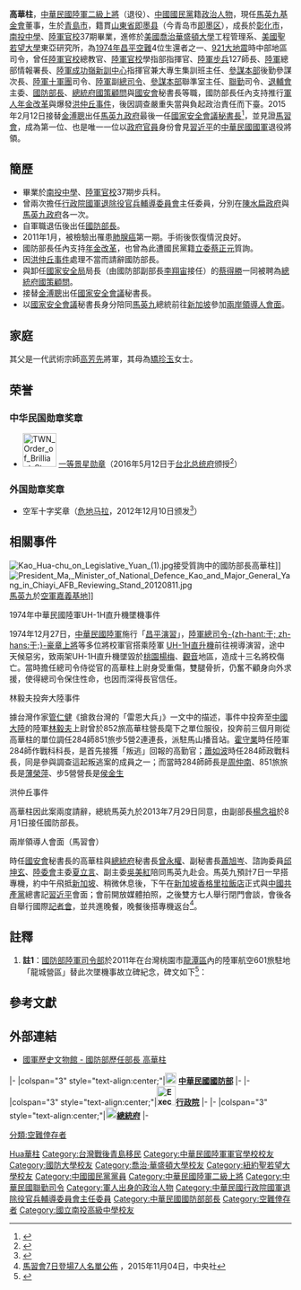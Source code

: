 {{Infobox_officeholder
| name = 高華柱
| image = Kao Hua-chu.jpg
| caption = 
| office = {{ROC}}第18任[[國家安全會議_(中華民國)|國家安全會議]][[秘書長|秘書長]]
| term_start = 2015年2月12日
| term_end = 2016年5月19日
| president = [[馬英九|馬英九]]
| predecessor = [[金溥聰|金溥聰]]
| successor = [[吳釗燮|吳釗燮]]
| office1 = {{ROC}}第28任[[中華民國國防部部長|國防部]]部長
| term_start1 = 2009年9月11日
| term_end1 = 2013年7月31日
| president1 = [[馬英九|馬英九]]
| premierroc1 = [[吳敦義|吳敦義]]<br>[[陳冲_(臺灣)|陳冲]]<br>[[江宜樺|江宜樺]]
| predecessor1 = [[陳肇敏|陳肇敏]]
| successor1 = [[楊念祖_(台灣政治人物)|楊念祖]]
| office2 = {{flagicon image|ROC Veterans Affairs Council Emblem.svg}} 第12、14任[[行政院國軍退除役官兵輔導委員會|行政院國軍退除役官兵輔導委員會]]主任委員
| president2 = [[馬英九|馬英九]]
| term_start2 = 2008年5月20日
| term_end2 = 2009年9月10日 
| premierroc2 = [[劉兆玄|劉兆玄]]
| predecessor2 = [[胡鎮埔|胡鎮埔]]
| successor2 = [[曾金陵|曾金陵]]
| term_start3 = 2004年5月20日
| term_end3 =  2007年2月9日<ref>[https://epaper.vac.gov.tw/zh-tw/C/82%7C1/3264/1/Publish.htm 輔導會二月九日上午九時舉行卸新任主任委員交接典禮]</ref>
| president3 = [[陳水扁|陳水扁]]
| premierroc3 = [[游錫堃|游錫堃]]<br>[[謝長廷|謝長廷]]<br>[[蘇貞昌|蘇貞昌]]
| predecessor3 = [[鄧祖琳|鄧祖琳]]
| successor3 = [[胡鎮埔|胡鎮埔]]
| office4 = {{flagicon image|ROC Commanding General of Combined Service Force Flag.svg}} 第2任[[聯勤|聯勤]]司令
| president4 = [[陳水扁|陳水扁]]
| term_start4 = 2003年2月1日
| term_end4 =  2004年5月19日
| predecessor4 = [[謝建東|謝建東]]
| successor4 = [[戴伯特|戴伯特]]
| office5 = {{flagicon image|ROC Ministry of National Defense Flag.svg}} [[國防部參謀本部|國防部參謀本部]]聯合作戰訓練暨準則發展室主任
| president5 = [[陳水扁|陳水扁]]
| minister5 = [[湯曜明|湯曜明]]
| term_start5 = 2003年1月1日
| term_end5 = 2003年1月31日
| successor5 = [[王詣典|王詣典]]
| predecessor5 = [[史銳|史銳]]（[[中華民國空軍|空軍]]）
| office6 = {{flagicon image|Flag of the Republic of China Army.svg}} [[中華民國陸軍|陸軍]]副總司令
| president6 = [[陳水扁|陳水扁]]
| chief6 = [[陳鎮湘|陳鎮湘]]<br>[[霍守業|霍守業]]
| term_start6 = 2000年8月1日
| term_end6 = 2002年12月31日
| successor6 = [[宋川強|宋川強]]
| predecessor6 = [[陳金生|陳金生]]
| office7 = {{flagicon image|Flag of the Republic of China Army.svg}} 第14任[[陸軍十軍團|陸軍十軍團]]司令
| president7 = [[李登輝|李登輝]]<br>[[陳水扁|陳水扁]]
| term_start7 = 1999年3月1日
| term_end7 = 2000年7月31日
| predecessor7 = [[謝建東|謝建東]]
| successor7 = [[賈輔義|賈輔義]]
| 國籍     = {{ROC}}
| birth_date = {{birth date and age|1946|10|2}}
| birth_place = {{ROC}}[[青島市_(中華民國)|青島市]]
| death_date =
| death_place =
| Native place = [[山東省_(中華民國)|山東]][[即墨|即墨]]
| spouse = 
| parents = [[高芳先|高芳先]]（父）<br>[[高矯珍玉|高矯珍玉]]（母）
| party = {{Kmt}}
| profession = [[軍人|軍人]]
| religion =
| signature = 
| footnotes = 
| allegiance = {{ROC}}
| branch = {{ROCA}}
| rank = [[File:Taiwan-army-OF-9a.svg|17px]] [[二級上將|二級上將]]
| serviceyears = 1968年－2004年
| awards = 
| educate =
* [[國立南投高級中學|南投中學]]
* [[陸軍官校|陸軍官校]]正37期步兵科
* 陸軍步兵學校高級班179期(59年班)
* [[三軍大學|三軍大學]]陸軍指參學院63年班
* 三軍大學戰爭學院正71年班
* [[美國|美國]][[喬治華盛頓大學|喬治華盛頓大學]]工程管理系進修
* [[美國|美國]][[紐約|紐約]][[聖若望大學|聖若望大學]]東亞研究所進修
| past =
* 陸軍步兵第二六師第六營上尉連長<br>{{Color|blue|(1971年4月～1972年9月)}}
* 陸軍步兵第二八四師第八五二旅第五營中校營長<br>{{Color|blue|(1978年3月～1979年12月)}}
* 陸軍步兵第二二六師第六七八旅上校旅長<br>{{Color|blue|(1985年8月～1987年1月)}}
* 陸軍軍官學校軍訓部總教官兼學員生指揮部上校指揮官<br>{{Color|blue|(1987年9月～1990年1月)}}
* 陸軍軍官學校少將教育長<br>{{Color|blue|(1990年1月～1990年7月)}}
* 陸軍步兵第一二七師少將師長<br>{{Color|blue|(1990年7月～1992年6月)}}
* [[陸軍十軍團|陸軍第十軍團]]少將參謀長<br>{{Color|blue|(1992年6月～1993年4月)}}
* [[陸軍總司令部|陸軍總司令部]]情報署少將署長<br>{{Color|blue|(1993年4月～1994年7月)}}
* 陸軍第十軍團中將副司令<br>{{Color|blue|(1994年8月～1995年12月)}}
* 陸軍金門防衛司令部中將副司令<br>{{Color|blue|(1996年1月～1996年7月)}}
* 陸軍[[成功嶺|成功嶺]]訓練中心中將指揮官<br>{{Color|blue|(1996年8月～1998年1月)}}
* 國防部參謀本部後勤參謀次長室中將次長<br>{{Color|blue|(1998年1月～1999年3月)}}
* 陸軍第十軍團中將司令<br>{{Color|blue|(1999年3月～2000年8月)}}
* [[陸軍總司令部|陸軍總司令部]]中將副總司令<br>{{Color|blue|(2000年8月～2002年12月)}}
* 國防部[[國防部參謀本部|參謀本部]]聯合作戰訓練暨準則發展室中將主任<br>{{Color|blue|(2003年1月1日～2003年1月31日)}}
* [[聯合後勤司令部|聯合後勤司令部]]上將司令<br>{{Color|blue|(2003年2月1日～2004年5月19日)}}
* [[行政院國軍退除役官兵輔導委員會|行政院國軍退除役官兵輔導委員會]]主任委員<br>{{Color|blue|(2004年5月20日～2007年1月31日)}}
* 行政院國軍退除役官兵輔導委員會主任委員<br>{{Color|blue|(2008年5月20日～2009年9月10日)}}
* 國防部部長<br>{{Color|blue|(2009年9月11日～2013年7月31日)}}
* [[總統府國策顧問|總統府國策顧問]]<br>{{Color|blue|(2014年5月5日～2015年2月11日)}}
* [[國家安全會議_(中華民國)|國家安全會議]]秘書長<br>{{Color|blue|(2015年2月12日～2016年5月19日)}}
}}

'''高華柱'''{{BD|1946年|10月2日|||G高}}，[[中華民國陸軍|中華民國陸軍]][[二級上將|二級上將]]（退役）、[[中國國民黨|中國國民黨]]籍[[政治人物|政治人物]]，現任[[馬英九|馬英九]][[基金會|基金會]]董事，生於[[青島市_(中華民國)|青島市]]，籍貫[[山東省|山東省]][[即墨县|即墨县]]（今青岛市[[即墨区|即墨区]]），成長於[[彰化市|彰化市]]，[[南投高中|南投中學]]、[[陸軍官校|陸軍官校]]37期畢業，進修於[[美國|美國]][[喬治華盛頓大學|喬治華盛頓大學]]工程管理系、[[美國|美國]][[聖若望大學|聖若望大學]]東亞研究所，為[[1974年中華民國陸軍UH-1H直升機墜毀事故|1974年昌平空難]]4位生還者之一、[[921大地震|921大地震]]時中部地區司令，曾任[[陸軍官校|陸軍官校]]總教官、[[陸軍官校|陸軍官校]]學指部指揮官、[[陸軍|陸軍]][[步兵|步兵]]127師長、[[國防部陸軍司令部|陸軍]]總部情報署長、[[成功嶺|陸軍成功嶺新訓中心]]指揮官兼大專生集訓班主任、[[國防部參謀本部|參謀本部]]後勤參謀次長、[[陸軍十軍團|陸軍十軍團]]司令、[[國防部陸軍司令部|陸軍]]副[[中華民國陸軍司令|總司令]]、[[國防部參謀本部|參謀本部]]聯準室主任、[[聯勤|聯勤]]司令、[[退輔會|退輔會]]主委、[[中華民國國防部|國防部]][[中華民國國防部部長|長]]、[[總統府國策顧問|總統府國策顧問]]與[[中華民國國家安全會議|國安會]]秘書長等職，國防部長任內支持推行[[軍人|軍人]][[年金改革|年金改革]]與爆發[[洪仲丘事件|洪仲丘事件]]，後因調查嚴重失當與負起政治責任而下臺。2015年2月12日接替[[金溥聰|金溥聰]]出任[[馬英九政府|馬英九政府]]最後一任[[國家安全會議_(中華民國)|國家安全會議]][[秘書長|秘書長]]<ref>{{Cite web |url=http://udn.com/news/story/7744/693188-%E5%81%B4%E5%AF%AB%EF%BC%8F%E9%90%B5%E8%85%95%E8%A1%9D%E6%94%BF%E7%B8%BE-%E9%AB%98%E8%8F%AF%E6%9F%B1%E8%83%BD%E5%90%A6%E5%B9%AB%E9%A6%AC%E6%89%AD%E8%BD%89%E9%A0%B9%E5%8B%A2 |title=側寫／鐵腕衝政績 高華柱能否幫馬扭轉頹勢 |accessdate=2015-02-07 |archive-date=2015-02-07 |archive-url=https://web.archive.org/web/20150207103917/http://udn.com/news/story/7744/693188-%E5%81%B4%E5%AF%AB%EF%BC%8F%E9%90%B5%E8%85%95%E8%A1%9D%E6%94%BF%E7%B8%BE-%E9%AB%98%E8%8F%AF%E6%9F%B1%E8%83%BD%E5%90%A6%E5%B9%AB%E9%A6%AC%E6%89%AD%E8%BD%89%E9%A0%B9%E5%8B%A2 |dead-url=no }}</ref>，並見證[[馬習會|馬習會]]，成為第一位、也是唯一一位以[[政府官員|政府官員]]身份會見[[習近平|習近平]]的[[中華民國國軍|中華民國國軍]]退役將領。

== 簡歷 ==
* 畢業於[[國立南投高級中學|南投中學]]、[[陸軍官校|陸軍官校]]37期步兵科。
* 曾兩次擔任[[行政院國軍退除役官兵輔導委員會|行政院國軍退除役官兵輔導委員會]]主任委員，分別在[[陳水扁政府|陳水扁政府]]與[[馬英九政府|馬英九政府]]各一次。
* 自軍職退伍後出任[[中華民國國防部部長|國防部長]]。
* 2011年1月，被檢驗出罹患[[肺腺癌|肺腺癌]]第一期。手術後恢復情況良好。
* 國防部長任內支持[[年金改革|年金改革]]，也曾為此遭國民黨籍[[立委|立委]][[蔡正元|蔡正元]]質詢。
* 因[[洪仲丘事件|洪仲丘事件]]處理不當而請辭國防部長。
* 與卸任[[中華民國國家安全局|國家安全局]]局長（由國防部副部長[[李翔宙|李翔宙]]接任）的[[蔡得勝|蔡得勝]]一同被聘為[[總統府國策顧問|總統府國策顧問]]。
* 接替[[金溥聰|金溥聰]]出任[[中華民國國家安全會議|國家安全會議]]秘書長。
* 以[[中華民國國家安全會議|國家安全會議]]秘書長身分陪同[[馬英九|馬英九]]總統前往[[新加坡|新加坡]]參加[[兩岸領導人會面|兩岸領導人會面]]。

== 家庭 ==
其父是一代武術宗師[[高芳先|高芳先]]將軍，其母為[[矯珍玉|矯珍玉]]女士。

==荣誉==
===中华民国勋章奖章===
* [[File:TWN_Order_of_Brilliant_Star_1Class_BAR.svg|60px]] [[景星勋章|一等景星勋章]]（2016年5月12日于[[台北市|台北]][[总统府_(台湾)|总统府]]颁授<ref>{{cite web |url=https://www.president.gov.tw/NEWS/20418 |title=總統主持贈勳典禮－頒授國安會高華柱秘書長「一等景星勳章」、天下雜誌群創辦人殷允芃「二等景星勳章」 |publisher=中华民国总统府 |date=2016-05-12 |accessdate=2021-12-27 |archive-date=2021-12-27 |archive-url=https://web.archive.org/web/20211227051448/https://www.president.gov.tw/NEWS/20418 |dead-url=no }}</ref>）

===外国勋章奖章===
* 空军十字奖章（[[危地马拉|危地马拉]]，2012年12月10日颁发<ref>{{cite web |url=https://www.taiwanembassy.org/gt/post/553.html |title=我國防部高部長華柱與瓜國總統裴瑞茲共同主持我直升機捐贈瓜國空軍之捐贈典禮 |publisher=中华民国驻危地马拉大使馆 |date=2012-12-12 |accessdate=2021-12-27 |archive-date=2021-12-27 |archive-url=https://web.archive.org/web/20211227013801/https://www.taiwanembassy.org/gt/post/553.html |dead-url=no }}</ref>）

== 相關事件 ==
[[File:Kao_Hua-chu_on_Legislative_Yuan_(1).jpg|thumb]]接受質詢中的國防部長高華柱]]
[[File:President_Ma,_Minister_of_National_Defence_Kao_and_Major_General_Yang_in_Chiayi_AFB_Reviewing_Stand_20120811.jpg|thumb]][[馬英九|馬英九]]於[[嘉義機場|空軍嘉義基地]]]]
; 1974年中華民國陸軍UH-1H直升機墜機事件
{{see also|1974年中華民國陸軍UH-1H直升機墜毀事故}}
1974年12月27日，[[中華民國陸軍|中華民國陸軍]]施行「[[昌平演習|昌平演習]]」，[[中華民國陸軍司令|陸軍總司令]][[于豪章|-{zh-hant:于; zh-hans:于;}-豪章]][[上將|上將]]等多位將校軍官搭乘陸軍 [[UH-1H|UH-1H]][[直升機|直升機]]前往視導演習，途中天候惡劣，致兩架UH-1H直升機墜毀於[[桃園市|桃園]][[楊梅區|楊梅]]、[[觀音區|觀音]]地區，造成十三名將校傷亡。當時擔任總司令侍從官的高華柱上尉身受重傷，雙腿骨折，仍奮不顧身向外求援，使得總司令保住性命{{ref label|昌平演習|註1|}}，也因而深得長官信任。

; 林毅夫投奔大陸事件
{{see also|林毅夫叛逃案}}
據台灣作家[[管仁健|管仁健]]《搶救台灣的「雷恩大兵」》一文中的描述，事件中投奔至[[中國大陸|中國大陸]]的陸軍[[林毅夫|林毅夫]]上尉曾於852旅高華柱營長麾下之單位服役，投奔前三個月剛從高華柱的單位調任284師851旅步5營2連連長，派駐馬山播音站。[[霍守業|霍守業]]時任陸軍284師作戰科科長，是首先接獲「叛逃」回報的高勤官；[[蕭如波|蕭如波]]時任284師政戰科長，同是參與調查這起叛逃案的成員之一；而當時284師師長是[[周仲南|周仲南]]、851旅旅長是[[薄榮萍|薄榮萍]]、步5營營長是[[侯金生|侯金生]]

; 洪仲丘事件
{{Main|洪仲丘事件}}
高華柱因此案兩度請辭，總統馬英九於2013年7月29日同意，由副部長[[楊念祖|楊念祖]]於8月1日接任國防部長。

; 兩岸領導人會面（馬習會）
{{Main|兩岸領導人會面}}
時任[[中華民國國家安全會議|國安會]]秘書長的高華柱與[[中華民國總統府|總統府]]秘書長[[曾永權|曾永權]]、副秘書長[[蕭旭岑|蕭旭岑]]、諮詢委員[[邱坤玄|邱坤玄]]、[[行政院大陸委員會|陸委會]]主委[[夏立言|夏立言]]、副主委[[吳美紅|吳美紅]]陪同馬英九赴会。馬英九預計7日一早搭專機，約中午飛抵[[新加坡|新加坡]]、稍微休息後，下午在[[新加坡|新加坡]][[新加坡香格里拉大酒店|香格里拉飯店]]正式與[[中國共產黨|中國共產黨]]總書記[[習近平|習近平]]會面；會前開放媒體拍照，之後雙方七人舉行閉門會談，會後各自舉行國際[[記者會|記者會]]，並共進晚餐，晚餐後搭專機返台<ref>[http://www.cna.com.tw/news/firstnews/201511045013-1.aspx 馬習會7日登場7人名單公佈] {{Wayback|url=http://www.cna.com.tw/news/firstnews/201511045013-1.aspx |date=20151106220836 }}，2015年11月04日，中央社</ref>。

== 註釋 ==
# '''註1'''{{note|昌平演習}}：[[國防部陸軍司令部|國防部陸軍司令部]]於2011年在台灣桃園市[[龍潭區_(台灣)|龍潭區]]內的陸軍航空601旅駐地「龍城營區」替此次墜機事故立碑紀念，碑文如下<ref name="昌平">{{Cite web |url=http://www.president.gov.tw/Default.aspx?tabid=131&rmid=514&itemid=34942 |publisher=[[中華民國總統府|中華民國總統府]] |title=總統視導桃園地區陸軍航空601旅及陸軍司令部（影片0分44秒） |date=2015-06-18 |archiveurl=https://web.archive.org/web/20170426181059/http://www.president.gov.tw/Default.aspx?tabid=131&rmid=514&itemid=34942 |archivedate=2017-04-26 |deadurl=yes }}</ref>：{{cquote|<big>'''昌平演習殉難將士紀念碑誌'''</big><br>昌平操演展經綸　督訓宣猷南北巡<br>鐵翼凌空觀壁壘　風雲不測暗星辰<br>墜機殉職人天隔　慕烈褒忠碑碣新<br>殷鑑千秋資教戰　敬揚勳澤鏤貞珉<br>「昌平演習」係陸軍師指揮所高司演習，以第六十八師演南軍、第十七師演北軍之攻防戰守，時為民國六十三年十二月二十七日，陸軍總司令[[于豪章|-{zh-hans:于; zh-hant:于;}-豪章]]上將偕7、347號直升機赴北軍視察，詎天候突變，先後墜毀於桃園楊梅及觀音等地，雖陸航飛安因此教訓而臻制度化之改善，然應劫將士皆國之楨幹，忠勤懋績，勳澤垂型，允宜樹碑欽表，並以此殷鑑，戒慎乎運籌教戰，增益于飛行安全，強固國防，確臻不可勝之境，則堪慰殉職忠烈在天之靈歟。<br>殉職者計有總部主任張雯澤中將、第一軍團司令[[茍雲森|茍雲森]]中將、第十軍軍長馮應本少將、總部情報署長陳榮堂少將、後勤署長陳清琪少將、通信署副署長常啟宇少將、總司令室主任朱世祺上校、總部主任侍從官李明典中校、正駕駛張胡繩上尉、副駕駛徐坤錦上尉、呂理河中尉、機工長王世清士官長、何功輝上士等十三員。重傷者計有總司令-{zh-hans:于; zh-hant:于;}-豪章上將、國防部聯訓部督考官張兆聰中將、正駕駛梁臺生中尉及強忍腿骨斷折劇痛，浴血爬出攔車馳救的總司令侍從官高華柱上尉等四員。<br>　　　　國防部陸軍司令部　謹識<br>中華民國一〇〇年十二月二十七日}}

== 參考文獻 ==
{{Reflist}}

== 外部連結 ==
{{Commons cat|Kao Hua-chu}}
* [https://web.archive.org/web/20140714174846/http://museum.mnd.gov.tw/Publish.aspx?cnid=1482&p=36878 國軍歷史文物館 - 國防部歷任部長 高華柱]

{{start box}}
{{s-mil}}
|-
|colspan="3" style="text-align:center;"|'''[[File:ROC_Ministry_of_National_Defense_Seal.svg|20px]] [[中華民國國防部|中華民國國防部]]'''
|-
{{s-before|[[謝建東|謝建東]]}}
{{s-title|[[國防部聯合後勤司令部|聯勤司令]]<br><small>第二任<br>2003年2月1日－2004年5月20日}}
{{s-after|[[戴伯特|戴伯特]]}}
{{s-gov|roc}}
|-
|colspan="3" style="text-align:center;"|'''[[File:Executive_Yuan,ROC_LOGO.svg|34px]][[行政院|行政院]]'''
|-
{{s-before|[[鄧祖琳|鄧祖琳]]}}
{{s-title|[[行政院國軍退除役官兵輔導委員會|國軍退除役官兵輔導委員會]]主任委員（首次）<br><small>第十二任<br>2004年5月20日－2007年2月9日}}
{{s-after|[[胡鎮埔|胡鎮埔]]}}
{{s-before|[[胡鎮埔|胡鎮埔]]}}
{{s-title|[[行政院國軍退除役官兵輔導委員會|國軍退除役官兵輔導委員會]]主任委員（再次）<br><small>第十四任<br>2008年5月20日－2009年9月10日}}
{{s-after|[[曾金陵|曾金陵]]}}
{{s-before|[[陳肇敏|陳肇敏]]}}
{{s-title|[[中華民國國防部|國防部]]部長<br><small>第二十八任<br>2009年9月10日－2013年8月1日}}
{{s-after|[[楊念祖_(臺灣學政界人物)|楊念祖]]}}
|-
|colspan="3" style="text-align:center;"|'''[[File:Emblem_of_Office_of_the_President_ROC.svg|20px]][[總統府|總統府]]'''
|-
{{s-before|[[金溥聰|金溥聰]]}}
{{s-title|[[中華民國國家安全會議|國安會]]秘書長<br><small>第十八任<br>2015年2月12日－2016年5月20日}}
{{s-after|[[吳釗燮|吳釗燮]]}}
{{end box}}

{{劉兆玄內閣}}
{{吳敦義內閣}}
{{陳冲內閣}}
{{江宜樺內閣}}

{{DEFAULTSORT:Gao高華柱}}

[[Category:高姓|Hua華柱]]
[[Category:台灣戰後青島移民|Category:台灣戰後青島移民]]
[[Category:中華民國陸軍軍官學校校友|Category:中華民國陸軍軍官學校校友]]
[[Category:國防大學校友|Category:國防大學校友]]
[[Category:喬治·華盛頓大學校友|Category:喬治·華盛頓大學校友]]
[[Category:紐約聖若望大學校友|Category:紐約聖若望大學校友]]
[[Category:中國國民黨黨員|Category:中國國民黨黨員]]
[[Category:中華民國陸軍二級上將|Category:中華民國陸軍二級上將]]
[[Category:中華民國聯勤司令|Category:中華民國聯勤司令]]
[[Category:軍人出身的政治人物|Category:軍人出身的政治人物]]
[[Category:中華民國行政院國軍退除役官兵輔導委員會主任委員|Category:中華民國行政院國軍退除役官兵輔導委員會主任委員]]
[[Category:中華民國國防部部長|Category:中華民國國防部部長]]
[[Category:空難倖存者|Category:空難倖存者]]
[[分類:空難倖存者|分類:空難倖存者]]
[[Category:國立南投高級中學校友|Category:國立南投高級中學校友]]